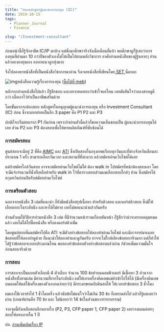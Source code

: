 ```yaml
---
title: "สอบหลักสูตรผู้แนะนำการลงทุน (IC)"
date: 2019-10-15
tags:
  - Planner_Journal
  - Finance

slug: "/Investment-consultant"
---
```




ก่อนหน้านี้ก็รู้จักอาชีพ IC/IP มาบ้าง แต่พึ่งมาศึกษาจริงจังเมื่อเดือนที่แล้ว พอศึกษาดูก็รู้เลยว่าการลงทุนที่ผ่านมา 10 กว่าปีของตัวเองไม่ได้เป็นไปตามหลักวิชาการ อาศัยอ่านหนังสือของผู้รู้หลายๆ ท่านแล้วลองลงทุนเอง อออกแนวลูกทุ่งมาก

จึงไปลองหาหนังสือที่เป็นหนังสือวิชาการมาอ่าน จึงเจอหนังสือที่เขียนโดย[ SET ](https://www.set.or.th/)นี่แหละ

![img](https://i0.wp.com/rachanont.com/wp-content/uploads/2019/10/SETBook.jpg)หนังสือความรู้เรื่องการลงทุน ([ซื้อได้ที่ meb](https://www.mebmarket.com/index.php?action=SearchBook&page_no=1&type=tab_author_name&search=ศูนย์ส่งเสริมการพัฒนาความรู้ตลาดทุน&exact_keyword=1))

หลังจากอ่านหนังสือไปแล้ว ก็รู้สึกชอบ และอยากทดสอบว่าเข้าใจแค่ไหน เลยตัดสินใจว่าลองสอบดูดีกว่า เผื่อเอาไว้ทำเป็นอาชีพเสริมด้วย

โดยขั้นแรกจะต้องสอบ หลักสูตรใบอนุญาตผู้แนะนำการลงทุน หรือ Investment Consultant (IC) ก่อน ซึ่งจะแยกย่อยเป็นอีก 3 paper คือ P1 P2 และ P3

ปกติก็จะเริ่มสอบจาก P1 กันก่อน เพราะถ้าผ่านตัวนี้แล้วก็ขอความเห็นชอบเป็น ผู้แนะนำการลงทุนได้เลย ส่วน P2 และ P3 ต้องสอบเพื่อให้ขายผลิตภัณฑ์ที่ซับซ้อนได้

### การสมัครสอบ

ศูนย์สอบจะมีอยู่ 2 ที่คือ [AIMC](https://www.aimc.or.th/center/) และ [ATI](http://www.ati-asco.org/testing_news.php) ซึ่งเปิดสอบในกรุงเทพเกือบทุกวันและที่ต่างจังหวัดเดือนละประมาณ 1 ครั้ง สามารถเลือกวันเวลา และสถานที่ที่สะดวก แล้วสมัครผ่านเว็บไซต์ได้เลย

แต่ถ้าสมัครใกล้วันสอบ อาจจะสมัครผ่านเว็บไซต์ไม่ได้ ต้อง walk in ไปสมัครที่หน้าห้องสอบเอา โดยจะมีแจ้งจำนวนที่นั่งที่เหลือสำหรับ walk in ไว้ที่ตารางสอบส่วนผมเลือกสอบใกล้ๆ บ้าน ซึ่งสมัครได้หวุดหวิดก่อนปิดรับสมัครผ่านเว็บไซต์

### การเตรียมตัวสอบ

นอกจากหนังสือ 3 เล่มที่แนะนำ ก็ยังมีหนังสือสรุปเนื้อหา สำหรับติวสอบ และคอร์สติวสอบ ซึ่งมีให้เลือกเยอะในระดับนึง และหาได้ไม่ยาก เลยไม่ขอแนะนำแล้วกันครับ

ส่วนตัวผมใช้วิธีการอ่านหนังสือ 3 เล่ม ที่มีจำนวนหน้ารวมเกือบพันหน้า ก็รู้สึกว่าน่าจะครอบคลุมหมดแล้ว เลยไม่ได้ไปซื้อหนังสือ หรือลงคอร์สติวเพิ่ม

โดยศูนย์สอบที่ผมสมัครไปคือ ATI จะมีตัวอย่างข้อสอบให้ลองทำผ่านเว็บไซต์ และมีอาจารย์มาเฉลยข้อสอบที่ให้ลองทำดูด้วย ก็แนะนำให้ลองทำและดูกันครับ อาจจะไม่ใกล้เคียงข้อสอบจริงมาก แต่ก็ทำให้ได้รู้ว่าข้อสอบจะออกประมาณไหน พอลองทำข้อสอบตัวอย่างข้อสอบแล้วผ่าน ก้ช่วยเพิ่มความมั่นใจก่อนสอบจริงด้วย

### การสอบ

การสอบจะเป็นแบบตัวเลือกมี 4 ตัวเลือก จำนวน 100 ข้อทำบนคอมพิวเตอร์ มีเนื้อหา 3 ส่วนจากหนังสือทั้งสามเล่ม มีคำนวณที่ยากในระดับนึง แต่ให้เอาเครื่องคิดเลขแม่ค้าเข้าไปได้ได้ (มีเครื่องคิดเลขบนคอมให้แต่ใช้เครื่องของตัวเองกดง่ายกว่า) มีกระดาษทดกับดินสอให้ ให้เวลาทำข้อสอบ 3 ชั่วโมง

ผมเองใช้เวลาทำไป 1 ชั่วโมงครึ่ง แล้วนับข้อไม่แน่ใจว่าไม่เกิน 30 ข้อ ก็เลยกดส่งไป แล้วก็รู้ผลเลยว่าผ่าน (เกณฑ์ผ่านคือ 70 ข้อ และ ไม่น้อยกว่า 14 ข้อในส่วนของจรรยาบรรณ)



จากจุดนี้ยังเหลือสอบอีกหลายใบ (P2, P3, CFP paper 1, CFP paper 2) เลยวางแผนค่อยๆ สอบให้ครบภายใน 1 ปี

ปล. [อ่านเพิ่มเติมเรื่อง IP](https://www.cmsk-academy.com/article/187/whatisip)
